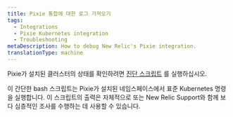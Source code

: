 ```yaml
---
title: Pixie 통합에 대한 로그 가져오기
tags:
  - Integrations
  - Pixie Kubernetes integration
  - Troubleshooting
metaDescription: How to debug New Relic's Pixie integration.
translationType: machine
---
```


Pixie가 설치된 클러스터의 상태를 확인하려면 [진단 스크립트](https://github.com/wreckedred/pixie-diag) 를 실행하십시오.

이 간단한 bash 스크립트는 Pixie가 설치된 네임스페이스에서 표준 Kubernetes 명령을 실행합니다. 이 스크립트의 출력은 자체적으로 또는 New Relic Support와 함께 보다 심층적인 조사를 수행하는 데 사용할 수 있습니다.